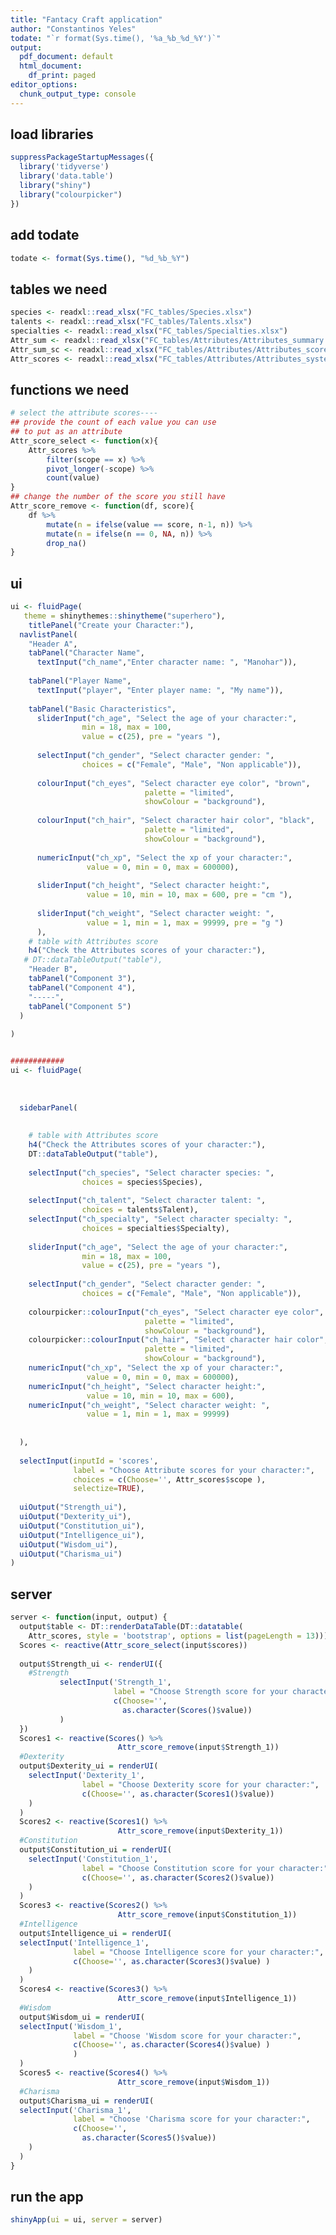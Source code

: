 ```yaml
---
title: "Fantacy Craft application"
author: "Constantinos Yeles"
todate: "`r format(Sys.time(), '%a_%b_%d_%Y')`"
output:
  pdf_document: default
  html_document:
    df_print: paged
editor_options:
  chunk_output_type: console
---
```

## load libraries
```r
suppressPackageStartupMessages({
  library('tidyverse')
  library('data.table')
  library("shiny")
  library("colourpicker")
})
```
## add todate
```r
todate <- format(Sys.time(), "%d_%b_%Y")
```
## tables we need
```r
species <- readxl::read_xlsx("FC_tables/Species.xlsx")
talents <- readxl::read_xlsx("FC_tables/Talents.xlsx")
specialties <- readxl::read_xlsx("FC_tables/Specialties.xlsx")
Attr_sum <- readxl::read_xlsx("FC_tables/Attributes/Attributes_summary.xlsx")
Attr_sum_sc <- readxl::read_xlsx("FC_tables/Attributes/Attributes_scores.xlsx")
Attr_scores <- readxl::read_xlsx("FC_tables/Attributes/Attributes_system.xlsx")
```
## functions we need
```r
# select the attribute scores----
## provide the count of each value you can use
## to put as an attribute
Attr_score_select <- function(x){
    Attr_scores %>%
        filter(scope == x) %>%
        pivot_longer(-scope) %>% 
        count(value)
}
## change the number of the score you still have
Attr_score_remove <- function(df, score){
    df %>% 
        mutate(n = ifelse(value == score, n-1, n)) %>% 
        mutate(n = ifelse(n == 0, NA, n)) %>% 
        drop_na()  
}

```

## ui
```r
ui <- fluidPage(
   theme = shinythemes::shinytheme("superhero"),
    titlePanel("Create your Character:"), 
  navlistPanel(
    "Header A",
    tabPanel("Character Name",
      textInput("ch_name","Enter character name: ", "Manohar")),
   
    tabPanel("Player Name",
      textInput("player", "Enter player name: ", "My name")),
    
    tabPanel("Basic Characteristics",
      sliderInput("ch_age", "Select the age of your character:",
                min = 18, max = 100,
                value = c(25), pre = "years "),
      
      selectInput("ch_gender", "Select character gender: ",
                choices = c("Female", "Male", "Non applicable")),
    
      colourInput("ch_eyes", "Select character eye color", "brown",
                              palette = "limited",
                              showColour = "background"),
      
      colourInput("ch_hair", "Select character hair color", "black",
                              palette = "limited",
                              showColour = "background"),
      
      numericInput("ch_xp", "Select the xp of your character:",
                 value = 0, min = 0, max = 600000),
      
      sliderInput("ch_height", "Select character height:",
                 value = 10, min = 10, max = 600, pre = "cm "),
      
      sliderInput("ch_weight", "Select character weight: ",
                 value = 1, min = 1, max = 99999, pre = "g ")
      ),
    # table with Attributes score
    h4("Check the Attributes scores of your character:"),
   # DT::dataTableOutput("table"),
    "Header B",
    tabPanel("Component 3"),
    tabPanel("Component 4"),
    "-----",
    tabPanel("Component 5")
  )
   
)


############
ui <- fluidPage(
 
  
  
  sidebarPanel(
    
    
    # table with Attributes score
    h4("Check the Attributes scores of your character:"),
    DT::dataTableOutput("table"),
    
    selectInput("ch_species", "Select character species: ",
                choices = species$Species),
    
    selectInput("ch_talent", "Select character talent: ",
                choices = talents$Talent),
    selectInput("ch_specialty", "Select character specialty: ",
                choices = specialties$Specialty),
    
    sliderInput("ch_age", "Select the age of your character:",
                min = 18, max = 100,
                value = c(25), pre = "years "),
    
    selectInput("ch_gender", "Select character gender: ",
                choices = c("Female", "Male", "Non applicable")),
    
    colourpicker::colourInput("ch_eyes", "Select character eye color", "brown",
                              palette = "limited",
                              showColour = "background"),
    colourpicker::colourInput("ch_hair", "Select character hair color", "black",
                              palette = "limited",
                              showColour = "background"),
    numericInput("ch_xp", "Select the xp of your character:",
                 value = 0, min = 0, max = 600000),
    numericInput("ch_height", "Select character height:",
                 value = 10, min = 10, max = 600),
    numericInput("ch_weight", "Select character weight: ",
                 value = 1, min = 1, max = 99999)
    
    
  ),
  
  selectInput(inputId = 'scores',
              label = "Choose Attribute scores for your character:", 
              choices = c(Choose='', Attr_scores$scope ),
              selectize=TRUE),
  
  uiOutput("Strength_ui"),
  uiOutput("Dexterity_ui"),
  uiOutput("Constitution_ui"),
  uiOutput("Intelligence_ui"),
  uiOutput("Wisdom_ui"),
  uiOutput("Charisma_ui")
)
```
## server
```r
server <- function(input, output) {
  output$table <- DT::renderDataTable(DT::datatable(
    Attr_scores, style = 'bootstrap', options = list(pageLength = 13)))
  Scores <- reactive(Attr_score_select(input$scores))
  
  output$Strength_ui <- renderUI({
    #Strength
           selectInput('Strength_1', 
                       label = "Choose Strength score for your character:", 
                       c(Choose='', 
                         as.character(Scores()$value))
           )
  })
  Scores1 <- reactive(Scores() %>%
                        Attr_score_remove(input$Strength_1))
  #Dexterity
  output$Dexterity_ui = renderUI(
    selectInput('Dexterity_1',
                label = "Choose Dexterity score for your character:",
                c(Choose='', as.character(Scores1()$value))
    )
  )
  Scores2 <- reactive(Scores1() %>%
                        Attr_score_remove(input$Dexterity_1))
  #Constitution
  output$Constitution_ui = renderUI(
    selectInput('Constitution_1',
                label = "Choose Constitution score for your character:",
                c(Choose='', as.character(Scores2()$value))
    )
  )
  Scores3 <- reactive(Scores2() %>%
                        Attr_score_remove(input$Constitution_1))
  #Intelligence
  output$Intelligence_ui = renderUI(
  selectInput('Intelligence_1', 
              label = "Choose Intelligence score for your character:", 
              c(Choose='', as.character(Scores3()$value) )
    )
  )
  Scores4 <- reactive(Scores3() %>%
                        Attr_score_remove(input$Intelligence_1))
  #Wisdom
  output$Wisdom_ui = renderUI(
  selectInput('Wisdom_1', 
              label = "Choose 'Wisdom score for your character:", 
              c(Choose='', as.character(Scores4()$value) )
              )
  )
  Scores5 <- reactive(Scores4() %>%
                        Attr_score_remove(input$Wisdom_1))
  #Charisma
  output$Charisma_ui = renderUI(
  selectInput('Charisma_1', 
              label = "Choose 'Charisma score for your character:", 
              c(Choose='', 
                as.character(Scores5()$value))
    )
  ) 
}
```
## run the app
```r

shinyApp(ui = ui, server = server)

```

